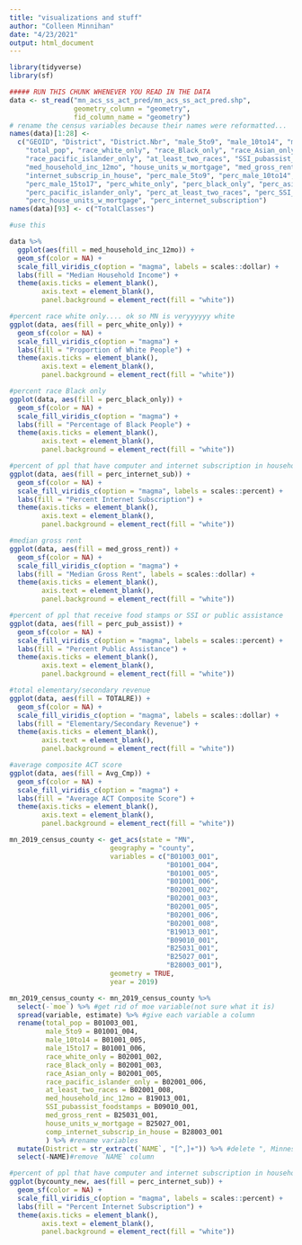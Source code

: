 ```yaml
---
title: "visualizations and stuff"
author: "Colleen Minnihan"
date: "4/23/2021"
output: html_document
---
```


```r
library(tidyverse)
library(sf)
```


```r
##### RUN THIS CHUNK WHENEVER YOU READ IN THE DATA
data <- st_read("mn_acs_ss_act_pred/mn_acs_ss_act_pred.shp",
                geometry_column = "geometry",
                fid_column_name = "geometry")
# rename the census variables because their names were reformatted...
names(data)[1:28] <- 
  c("GEOID", "District", "District.Nbr", "male_5to9", "male_10to14", "male_15to17",
    "total_pop", "race_white_only", "race_Black_only", "race_Asian_only",
    "race_pacific_islander_only", "at_least_two_races", "SSI_pubassist_foodstamps",
    "med_household_inc_12mo", "house_units_w_mortgage", "med_gross_rent",
    "internet_subscrip_in_house", "perc_male_5to9", "perc_male_10to14",
    "perc_male_15to17", "perc_white_only", "perc_black_only", "perc_asian_only",
    "perc_pacific_islander_only", "perc_at_least_two_races", "perc_SSI_pubassist_foodstamps",
    "perc_house_units_w_mortgage", "perc_internet_subscription")
names(data)[93] <- c("TotalClasses")
```


```r
#use this

data %>%
  ggplot(aes(fill = med_household_inc_12mo)) + 
  geom_sf(color = NA) + 
  scale_fill_viridis_c(option = "magma", labels = scales::dollar) +
  labs(fill = "Median Household Income") +
  theme(axis.ticks = element_blank(),
        axis.text = element_blank(),
        panel.background = element_rect(fill = "white"))
```

```r
#percent race white only.... ok so MN is veryyyyyy white
ggplot(data, aes(fill = perc_white_only)) + 
  geom_sf(color = NA) + 
  scale_fill_viridis_c(option = "magma") +
  labs(fill = "Proportion of White People") +
  theme(axis.ticks = element_blank(),
        axis.text = element_blank(),
        panel.background = element_rect(fill = "white"))
```


```r
#percent race Black only
ggplot(data, aes(fill = perc_black_only)) + 
  geom_sf(color = NA) + 
  scale_fill_viridis_c(option = "magma") +
  labs(fill = "Percentage of Black People") +
  theme(axis.ticks = element_blank(),
        axis.text = element_blank(),
        panel.background = element_rect(fill = "white"))
```

```r
#percent of ppl that have computer and internet subscription in household
ggplot(data, aes(fill = perc_internet_sub)) + 
  geom_sf(color = NA) + 
  scale_fill_viridis_c(option = "magma", labels = scales::percent) +
  labs(fill = "Percent Internet Subscription") +
  theme(axis.ticks = element_blank(),
        axis.text = element_blank(),
        panel.background = element_rect(fill = "white"))
```

```r
#median gross rent
ggplot(data, aes(fill = med_gross_rent)) + 
  geom_sf(color = NA) + 
  scale_fill_viridis_c(option = "magma") +
  labs(fill = "Median Gross Rent", labels = scales::dollar) +
  theme(axis.ticks = element_blank(),
        axis.text = element_blank(),
        panel.background = element_rect(fill = "white"))
``` 


```r
#percent of ppl that receive food stamps or SSI or public assistance
ggplot(data, aes(fill = perc_pub_assist)) + 
  geom_sf(color = NA) + 
  scale_fill_viridis_c(option = "magma", labels = scales::percent) +
  labs(fill = "Percent Public Assistance") +
  theme(axis.ticks = element_blank(),
        axis.text = element_blank(),
        panel.background = element_rect(fill = "white"))
```

```r
#total elementary/secondary revenue
ggplot(data, aes(fill = TOTALRE)) + 
  geom_sf(color = NA) + 
  scale_fill_viridis_c(option = "magma", labels = scales::dollar) +
  labs(fill = "Elementary/Secondary Revenue") +
  theme(axis.ticks = element_blank(),
        axis.text = element_blank(),
        panel.background = element_rect(fill = "white"))
```

```r
#average composite ACT score
ggplot(data, aes(fill = Avg_Cmp)) + 
  geom_sf(color = NA) + 
  scale_fill_viridis_c(option = "magma") +
  labs(fill = "Average ACT Composite Score") +
  theme(axis.ticks = element_blank(),
        axis.text = element_blank(),
        panel.background = element_rect(fill = "white"))
```

```r
mn_2019_census_county <- get_acs(state = "MN", 
                         geography = "county",
                         variables = c("B01003_001",
                                       "B01001_004",
                                       "B01001_005",
                                       "B01001_006",
                                       "B02001_002",
                                       "B02001_003",
                                       "B02001_005",
                                       "B02001_006",
                                       "B02001_008",
                                       "B19013_001",
                                       "B09010_001", 
                                       "B25031_001",
                                       "B25027_001",
                                       "B28003_001"),
                         geometry = TRUE,
                         year = 2019)

mn_2019_census_county <- mn_2019_census_county %>%
  select(-`moe`) %>% #get rid of moe variable(not sure what it is)
  spread(variable, estimate) %>% #give each variable a column
  rename(total_pop = B01003_001,
         male_5to9 = B01001_004,
         male_10to14 = B01001_005,
         male_15to17 = B01001_006,
         race_white_only = B02001_002,
         race_Black_only = B02001_003,
         race_Asian_only = B02001_005,
         race_pacific_islander_only = B02001_006,
         at_least_two_races = B02001_008,
         med_household_inc_12mo = B19013_001,
         SSI_pubassist_foodstamps = B09010_001,
         med_gross_rent = B25031_001,
         house_units_w_mortgage = B25027_001,
         comp_internet_subscrip_in_house = B28003_001
         ) %>% #rename variables
  mutate(District = str_extract(`NAME`, "[^,]+")) %>% #delete ", Minnesota" after district name
  select(-NAME)#remove `NAME` column
```


```r
#percent of ppl that have computer and internet subscription in household
ggplot(bycounty_new, aes(fill = perc_internet_sub)) + 
  geom_sf(color = NA) + 
  scale_fill_viridis_c(option = "magma", labels = scales::percent) +
  labs(fill = "Percent Internet Subscription") +
  theme(axis.ticks = element_blank(),
        axis.text = element_blank(),
        panel.background = element_rect(fill = "white"))
```


